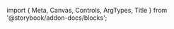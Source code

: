 ﻿import { Meta, Canvas, Controls, ArgTypes, Title } from '@storybook/addon-docs/blocks';

<Meta of={SliderStories}/>
<Title/>

<Canvas of={SliderStories.Default} layout={"centered"} sourceState={"none"} withToolbar={true}/>
<Controls/>

## Components

### Slider
<ArgTypes of={SliderStories} />

### SliderTrack
<ArgTypes of={SliderTrackStories} />

### SliderThumb
<ArgTypes of={SliderThumbStories} />

### SliderFill
<ArgTypes of={SliderFillStories} />

### SliderLabel
<ArgTypes of={SliderLabelStories} />

### SliderValueLabel
<ArgTypes of={SliderValueLabelStories} />
